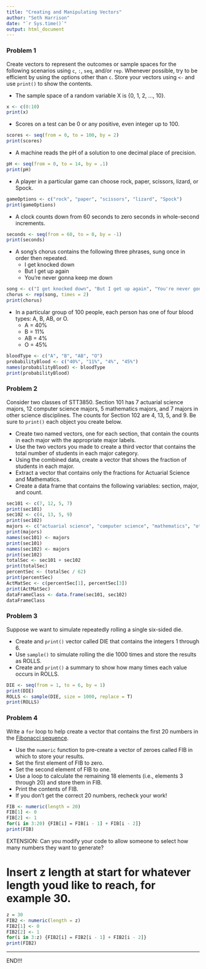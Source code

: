 ```yaml
---
title: "Creating and Manipulating Vectors"
author: "Seth Harrison"
date: "`r Sys.time()`"
output: html_document
---
```


### Problem 1

Create vectors to represent the outcomes or sample spaces for the following scenarios using `c`, `:`, `seq`, and/or `rep`. Whenever possible, try to be efficient by using the options other than `c`. Store your vectors using `<-` and use `print()` to show the contents.

* The sample space of a random variable X is {0, 1, 2, ..., 10}.

```r
x <- c(0:10)
print(x)
```

* Scores on a test can be 0 or any positive, even integer up to 100.

```r
scores <- seq(from = 0, to = 100, by = 2)
print(scores)
```

* A machine reads the pH of a solution to one decimal place of precision.

```r
pH <- seq(from = 0, to = 14, by = .1)
print(pH)
```

* A player in a particular game can choose rock, paper, scissors, lizard, or Spock.

```r
gameOptions <- c("rock", "paper", "scissors", "lizard", "Spock")
print(gameOptions)
```

* A clock counts down from 60 seconds to zero seconds in whole-second increments.

```r
seconds <- seq(from = 60, to = 0, by = -1)
print(seconds)
```

* A song's chorus contains the following three phrases, sung once in order then repeated.
    + I get knocked down
    + But I get up again
    + You're never gonna keep me down

```r
song <- c("I get knocked down", "But I get up again", "You're never gonna keep me down")
chorus <- rep(song, times = 2)
print(chorus)
```

* In a particular group of 100 people, each person has one of four blood types: A, B, AB, or O.
    + A = 40%
    + B = 11%
    + AB = 4%
    + O = 45%
    
```r
bloodType <- c("A", "B", "AB", "O")
probabilityBlood <- c("40%", "11%", "4%", "45%")
names(probabilityBlood) <- bloodType
print(probabilityBlood)
```


### Problem 2

Consider two classes of STT3850. Section 101 has 7 actuarial science majors, 12 computer science majors, 5 mathematics majors, and 7 majors in other science disciplines. The counts for Section 102 are 4, 13, 5, and 9. Be sure to `print()` each object you create below.

* Create two named vectors, one for each section, that contain the counts in each major with the appropriate major labels.
* Use the two vectors you made to create a third vector that contains the total number of students in each major category.
* Using the combined data, create a vector that shows the fraction of students in each major.
* Extract a vector that contains only the fractions for Actuarial Science and Mathematics.
* Create a data frame that contains the following variables: section, major, and count. 

```r
sec101 <- c(7, 12, 5, 7)
print(sec101)
sec102 <- c(4, 13, 5, 9)
print(sec102)
majors <- c("actuarial science", "computer science", "mathematics", "other")
print(majors)
names(sec101) <- majors
print(sec101)
names(sec102) <- majors
print(sec102)
totalSec <- sec101 + sec102
print(totalSec)
percentSec <- (totalSec / 62)
print(percentSec)
ActMatSec <- c(percentSec[1], percentSec[3]) 
print(ActMatSec)
dataFrameClass <- data.frame(sec101, sec102)
dataFrameClass
```


### Problem 3

Suppose we want to simulate repeatedly rolling a single six-sided die.

* Create and `print()` vector called DIE that contains the integers 1 through 6.
* Use `sample()` to simulate rolling the die 1000 times and store the results as ROLLS. 
* Create and `print()` a summary to show how many times each value occurs in ROLLS.

```r
DIE <- seq(from = 1, to = 6, by = 1)
print(DIE)
ROLLS <- sample(DIE, size = 1000, replace = T)
print(ROLLS)
```


### Problem 4

Write a `for` loop to help create a vector that contains the first 20 numbers in the [Fibonacci sequence](https://www.mathsisfun.com/numbers/fibonacci-sequence.html). 

* Use the `numeric` function to pre-create a vector of zeroes called FIB in which to store your results. 
* Set the first element of FIB to zero.
* Set the second element of FIB to one.
* Use a loop to calculate the remaining 18 elements (i.e., elements 3 through 20) and store them in FIB.
* Print the contents of FIB.
* If you don't get the correct 20 numbers, recheck your work!

```r
FIB <- numeric(length = 20)
FIB[1] <- 0
FIB[2] <- 1
for(i in 3:20) {FIB[i] = FIB[i - 1] + FIB[i - 2]}
print(FIB)
```

EXTENSION: Can you modify your code to allow someone to select how many numbers they want to generate?

# Insert z length at start for whatever length youd like to reach, for example 30.
```r
z = 30
FIB2 <- numeric(length = z)
FIB2[1] <- 0
FIB2[2] <- 1
for(i in 3:z) {FIB2[i] = FIB2[i - 1] + FIB2[i - 2]}
print(FIB2)

```


<hr>

END!!!
